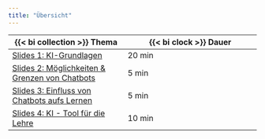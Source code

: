 ```yaml
---
title: "Übersicht"
---
```


| {{< bi collection >}} Thema | {{< bi clock >}} Dauer |
|-------|--------|
| [Slides 1: KI-Grundlagen](grundlagen/index.qmd) | 20 min |
| [Slides 2: Möglichkeiten & Grenzen von Chatbots](chatbots-grenzen/index.qmd) | 5 min |
| [Slides 3: Einfluss von Chatbots aufs Lernen](chatbots-einfluss-lernen/index.qmd) | 5 min |
| [Slides 4: KI - Tool für die Lehre](ki-tool-lehre/index.qmd) | 10 min |
